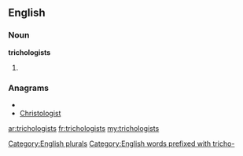 ==English==

===Noun===
'''trichologists'''

# {{plural of|[[trichologist]]}}

===Anagrams===
* {{alphagram|cghiiloorsstt}}
* [[Christologist#English|Christologist]]

[[Category:English plurals]]
[[Category:English words prefixed with tricho-]]

[[ar:trichologists]]
[[fr:trichologists]]
[[my:trichologists]]